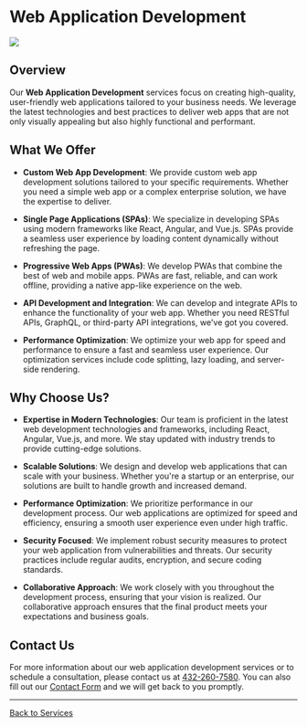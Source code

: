 
# Web Application Development

<Image src={image} className="rounded-lg" />

## Overview

Our **Web Application Development** services focus on creating high-quality,
user-friendly web applications tailored to your business needs. We leverage the
latest technologies and best practices to deliver web apps that are not only
visually appealing but also highly functional and performant.

## What We Offer

-   **Custom Web App Development**: We provide custom web app development
    solutions tailored to your specific requirements. Whether you need a simple
    web app or a complex enterprise solution, we have the expertise to deliver.

-   **Single Page Applications (SPAs)**: We specialize in developing SPAs using
    modern frameworks like React, Angular, and Vue.js. SPAs provide a seamless
    user experience by loading content dynamically without refreshing the page.

-   **Progressive Web Apps (PWAs)**: We develop PWAs that combine the best of
    web and mobile apps. PWAs are fast, reliable, and can work offline,
    providing a native app-like experience on the web.

-   **API Development and Integration**: We can develop and integrate APIs to
    enhance the functionality of your web app. Whether you need RESTful APIs,
    GraphQL, or third-party API integrations, we've got you covered.

-   **Performance Optimization**: We optimize your web app for speed and
    performance to ensure a fast and seamless user experience. Our optimization
    services include code splitting, lazy loading, and server-side rendering.

## Why Choose Us?

-   **Expertise in Modern Technologies**: Our team is proficient in the latest
    web development technologies and frameworks, including React, Angular,
    Vue.js, and more. We stay updated with industry trends to provide
    cutting-edge solutions.

-   **Scalable Solutions**: We design and develop web applications that can
    scale with your business. Whether you're a startup or an enterprise, our
    solutions are built to handle growth and increased demand.

-   **Performance Optimization**: We prioritize performance in our development
    process. Our web applications are optimized for speed and efficiency,
    ensuring a smooth user experience even under high traffic.

-   **Security Focused**: We implement robust security measures to protect your
    web application from vulnerabilities and threats. Our security practices
    include regular audits, encryption, and secure coding standards.

-   **Collaborative Approach**: We work closely with you throughout the
    development process, ensuring that your vision is realized. Our
    collaborative approach ensures that the final product meets your
    expectations and business goals.

## Contact Us

For more information about our web application development services or to
schedule a consultation, please contact us at [432-260-7580](tel:432-260-7580).
You can also fill out our [Contact Form](/contact-us) and we will get back to
you promptly.

---

[Back to Services](services)
